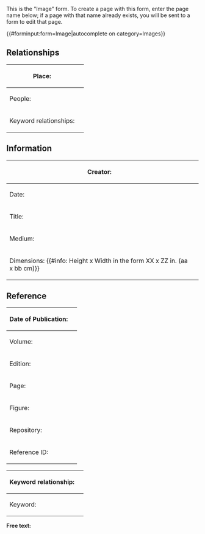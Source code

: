 <noinclude>
This is the "Image" form.
To create a page with this form, enter the page name below;
if a page with that name already exists, you will be sent to a form to edit that page.

{{#forminput:form=Image|autocomplete on category=Images}}

</noinclude><includeonly>
<div id="wikiPreview" style="display: none; padding-bottom: 25px; margin-bottom: 25px; border-bottom: 1px solid #AAAAAA;"></div>
{{{for template|Image}}}
== Relationships ==
{| class="formtable"
! Place: 
| {{{field|Place}}}
|-
! People: 
| {{{field|People}}}
|-
! Keyword relationships: 
| {{{field|Keyword relationships|holds template}}}
|}

== Information ==
{| class="formtable"
! Creator: 
| {{{field|Creator}}}
|-
! Date: 
| {{{field|Creation date|holds template}}}
|-
! Title: 
| {{{field|Title}}}
|-
! Medium: 
| {{{field|Medium}}}
|-
! Dimensions: {{#info: Height x Width in the form XX x ZZ in. (aa x bb cm)}}
| {{{field|Dimensions}}}
|}

== Reference ==
{| class="formtable"
! Date of Publication: 
| {{{field|Date of Publication}}}
|-
! Volume: 
| {{{field|Volume}}}
|-
! Edition: 
| {{{field|Edition}}}
|-
! Page: 
| {{{field|Page}}}
|-
! Figure: 
| {{{field|Figure}}}
|-
! Repository: 
| {{{field|Repository}}}
|-
! Reference ID: 
| {{{field|Reference ID}}}
|}
{{{end template}}}

{{{for template|Keyword relationship|embed in field=Image[Keyword relationships]|multiple}}}
{| class="formtable"
! Keyword relationship: 
| {{{field|Keyword relationship|property=Keyword relationship}}}
|-
! Keyword: 
| {{{field|Keyword|property=Keyword|input type=text with autocomplete|values from category=Keywords}}}
|}
{{{end template}}}

{{{for template|Date|embed in field=Image[Creation date]|multiple|maximum instances=1}}}
{{Form:Date}}
{{{end template}}}

'''Free text:'''

{{{standard input|free text|rows=10}}}
</includeonly>